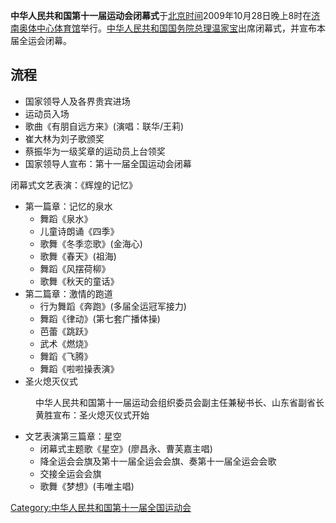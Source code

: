 '''中华人民共和国第十一届运动会闭幕式'''于[[北京时间|北京时间]]2009年10月28日晚上8时在[[济南奥林匹克体育中心体育馆|济南奥体中心体育馆]]举行。[[中华人民共和国国务院总理|中华人民共和国国务院总理]][[温家宝|温家宝]]出席闭幕式，并宣布本届全运会闭幕。

==流程==
*国家领导人及各界贵宾进场
*运动员入场
*歌曲《有朋自远方来》(演唱：联华/王莉)
*崔大林为刘子歌颁奖
*蔡振华为一级奖章的运动员上台领奖
*国家领导人宣布：第十一届全国运动会闭幕
;闭幕式文艺表演：《辉煌的记忆》
*第一篇章：记忆的泉水
**舞蹈《泉水》
**儿童诗朗诵《四季》
**歌舞《冬季恋歌》(金海心)
**歌舞《春天》(祖海)
**舞蹈《风摆荷柳》
**歌舞《秋天的童话》
*第二篇章：激情的跑道
**行为舞蹈《奔跑》(多届全运冠军接力)
**舞蹈《律动》(第七套广播体操)
**芭蕾《跳跃》
**武术《燃烧》
**舞蹈《飞腾》
**舞蹈《啦啦操表演》
*圣火熄灭仪式
:中华人民共和国第十一届运动会组织委员会副主任兼秘书长、山东省副省长黄胜宣布：圣火熄灭仪式开始
*文艺表演第三篇章：星空
**闭幕式主题歌《星空》(廖昌永、曹芙嘉主唱)
**降全运会会旗及第十一届全运会会旗、奏第十一届全运会会歌
**交接全运会会旗
**歌舞《梦想》(韦唯主唱)

{{中华人民共和国第十一届运动会}}

[[Category:中华人民共和国第十一届全国运动会|Category:中华人民共和国第十一届全国运动会]]